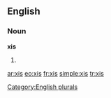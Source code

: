 ==English==

===Noun===
'''xis'''

# {{plural of|[[xi]]}}

[[Category:English plurals]]

[[ar:xis]]
[[eo:xis]]
[[fr:xis]]
[[simple:xis]]
[[tr:xis]]